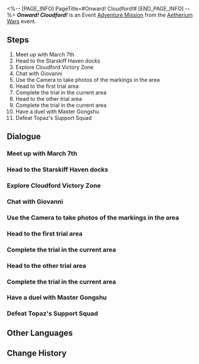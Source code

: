 <%-- [PAGE_INFO]
PageTitle=#Onward! Cloudford!#
[END_PAGE_INFO] --%>
{{Stub|Dialogue.}}
{{Mission Infobox
|id            = 8014103
|title         = 
|image         = Mission Onward! Cloudford!.png{{subst:void|<!--$UPLOAD:<<SpriteOutput/Chronicle/8014103.png>-<Mission Onward! Cloudford!.png>-<Fate's Atlas Images>>-->}}
|type          = Adventure
|event_name    = Aetherium Wars
|chapter       = Interastral Tournament Festival
|requirements  = [[Adventure Mission]] ''[[Embark! Corridor of Fading Echoes!]]'' completed
|summary       = To qualify for the championship, you must complete all the Victory Zone trials.<br />You have cleared the Victory Zone in Cloudford and obtained the Mastery Mark from Master Gongshu.
|characters    = (Warp Trotter/Trotter/Bubbles/Puffball/Ivory Menace/Chunky Chops/Turbo Trotter/Trotterlord); Giovanni; Guinaifen; Harsh IPC Worker; March 7th; Master Gongshu; Trailblazer; Vicious IPC Worker
|startLocation = [[Jarilo-VI]] - [[Hotel Lobby]]
|world         = Jarilo-VI
|area          = Hotel Lobby
|prev          = Embark! Corridor of Fading Echoes!
|next          = Battle of Wits! Herta Space Station!
|rewards       = Trailblaze EXP*200; Stellar Jade*40; Traveler's Guide*6; Lost Crystal*4; Credit*40,000
}}
'''''Onward! Cloudford!''''' is an Event [[Adventure Mission]] from the [[Aetherium Wars]] event.

==Steps==
# Meet up with March 7th
# Head to the Starskiff Haven docks
# Explore Cloudford Victory Zone
# Chat with Giovanni
# Use the Camera to take photos of the markings in the area
# Head to the first trial area
# Complete the trial in the current area
# Head to the other trial area
# Complete the trial in the current area
# Have a duel with Master Gongshu
# Defeat Topaz's Support Squad

<!--
==Gameplay Notes==

--><!--
==Trial Character==

-->
==Dialogue==
{{Stub Dialogue}}

===Meet up with March 7th{{subst:void|<!--801410301-->}}===
{{Mission Description|type=adventure|location=Hotel Lobby|The sunlight declares the arrival of a new day. It's time for you keep heading toward the champion's crown!}}
{{Dialogue Start}}
:{{tx}}
{{Dialogue End}}

===Head to the Starskiff Haven docks{{subst:void|<!--801410302-->}}===
{{Mission Description|type=adventure|location=Central Starskiff Haven|update|March and you have to take a starskiff to reach the Cloudford Victory Zone... You find it hard to believe that the Xianzhou would accept this kind of request from the IPC.}}
{{Dialogue Start}}
:{{tx}}
{{Dialogue End}}

===Explore Cloudford Victory Zone{{subst:void|<!--801410304-->}}===
{{Mission Description|type=adventure|location=Victory Zone: Cloudford|update|Cloudford, the twist-and-turn map of Cloudford... You have no idea how much time you'd end up wasting if you didn't have a guide to the championship contender.}}
{{Dialogue Start}}
:{{tx}}
{{Dialogue End}}

===Chat with Giovanni{{subst:void|<!--801410305-->}}===
{{Mission Description|type=adventure|location=Victory Zone: Cloudford|update|Cloudford, the twist-and-turn map of Cloudford... You have no idea how much time you'd end up wasting if you didn't have a guide to the championship contender.<br />Mr. Giovanni is here too? He sure is a mysterious one.}}
{{Dialogue Start}}
:{{tx}}
{{Dialogue End}}

===Use the Camera to take photos of the markings in the area{{subst:void|<!--801410307-->}}===
{{Mission Description|type=adventure|location=Victory Zone: Cloudford|update|You must complete the corresponding trials first if you wish to challenge the championship contenders of the Victory Zone.<br />A girl named Guinaifen offered to explain the trial rules at this place. Let's try to solve a puzzle first.}}
{{Dialogue Start}}
:{{tx}}
{{Dialogue End}}

===Head to the first trial area{{subst:void|<!--801410318-->}}===
{{Mission Description|type=adventure|location=Victory Zone: Cloudford|update|You must complete the corresponding trials first if you wish to challenge the championship contenders of the Victory Zone.<br />Some players can't help but wonder whether such simple puzzles can really stop anyone. Meanwhile, players who don't wonder about this question... are the ones who got stopped by these puzzles.}}
{{Dialogue Start}}
:{{tx}}
{{Dialogue End}}

===Complete the trial in the current area{{subst:void|<!--801410309-->}}===
{{Dialogue Start}}
:{{tx}}
{{Dialogue End}}

===Head to the other trial area{{subst:void|<!--801410319-->}}===
{{Dialogue Start}}
:{{tx}}
{{Dialogue End}}

===Complete the trial in the current area{{subst:void|<!--801410320-->}}===
{{Dialogue Start}}
:{{tx}}
{{Dialogue End}}

===Have a duel with Master Gongshu{{subst:void|<!--801410314-->}}===
{{Mission Description|type=adventure|location=Victory Zone: Cloudford|update|You've already completed all trials. It's time to show Master Gongshu the power of youth!}}
{{Dialogue Start}}
:{{tx}}
{{Dialogue End}}

===Defeat Topaz's Support Squad{{subst:void|<!--801410316-->}}===
{{Mission Description|type=adventure|location=Victory Zone: Cloudford|update|There is a saying on Xianzhou that "Once is an accident, twice is a coincidence, three times is a pattern." Obviously, these IPC workers are not aware of this logic. They will get it, soon.}}
{{Dialogue Start}}
:{{tx}}
{{Dialogue End}}

==Other Languages==
{{Other Languages
|en   = Onward! Cloudford!
|zhs  = 前进！流云渡
|zht  = 前進！流雲渡
|ja   = 進め！流雲渡し
|ko   = 전진! 구름나루
|es   = ¡Adelante, al Vado de las Nubes!
|fr   = Main basse sur Passenuage&nbsp;!
|ru   = Вперёд! Облачная переправа!
|th   = ลุยเลย Cloudford
|vi   = Tiến Lên! Cảng Lưu Vân
|de   = Vorwärts, Wolkenfurt!
|id   = Maju, Cloudford!
|pt   = Avante! Vau-Nuvem!
}}

==Change History==
{{Change History|1.4}}
